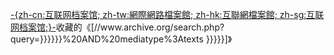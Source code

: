 [[互联网档案馆|-{zh-cn:互联网档案馆; zh-tw:網際網路檔案館; zh-hk:互聯網檔案館; zh-sg:互联网档案馆;}-]]收藏的《[//www.archive.org/search.php?query={{{1|{{{query|{{{id}}}}}}}}}%20AND%20mediatype%3Atexts {{{2|{{{name|{{PAGENAME}}}}}}}}]》<noinclude>
{{documentation}}
</noinclude>
